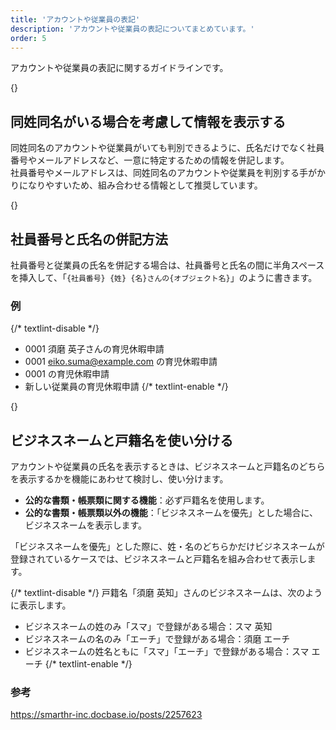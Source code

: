 ```yaml
---
title: 'アカウントや従業員の表記'
description: 'アカウントや従業員の表記についてまとめています。'
order: 5
---
```


アカウントや従業員の表記に関するガイドラインです。

{<span id="display-information" />}
## 同姓同名がいる場合を考慮して情報を表示する

同姓同名のアカウントや従業員がいても判別できるように、氏名だけでなく社員番号やメールアドレスなど、一意に特定するための情報を併記します。  
社員番号やメールアドレスは、同姓同名のアカウントや従業員を判別する手がかりになりやすいため、組み合わせる情報として推奨しています。

{<span id="employee-number-and-name" />}
## 社員番号と氏名の併記方法

社員番号と従業員の氏名を併記する場合は、社員番号と氏名の間に半角スペースを挿入して、「`{社員番号} {姓} {名}さんの{オブジェクト名}`」のように書きます。

### 例
{/* textlint-disable */}
- 0001 須磨 英子さんの育児休暇申請
- 0001 eiko.suma@example.com の育児休暇申請
- 0001 の育児休暇申請
- 新しい従業員の育児休暇申請
{/* textlint-enable */}

{<span id="business-name-and-legal-name" />}
## ビジネスネームと戸籍名を使い分ける

アカウントや従業員の氏名を表示するときは、ビジネスネームと戸籍名のどちらを表示するかを機能にあわせて検討し、使い分けます。

- **公的な書類・帳票類に関する機能**：必ず戸籍名を使用します。
- **公的な書類・帳票類以外の機能**：「ビジネスネームを優先」とした場合に、ビジネスネームを表示します。

「ビジネスネームを優先」とした際に、姓・名のどちらかだけビジネスネームが登録されているケースでは、ビジネスネームと戸籍名を組み合わせて表示します。  

{/* textlint-disable */}
戸籍名「須磨 英知」さんのビジネスネームは、次のように表示します。

- ビジネスネームの姓のみ「スマ」で登録がある場合：スマ 英知
- ビジネスネームの名のみ「エーチ」で登録がある場合：須磨 エーチ
- ビジネスネームの姓名ともに「スマ」「エーチ」で登録がある場合：スマ エーチ
{/* textlint-enable */}

### 参考

https://smarthr-inc.docbase.io/posts/2257623
